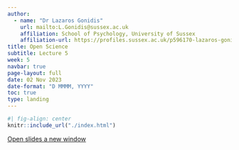 ```yaml
---
author:
  - name: "Dr Lazaros Gonidis"
    url: mailto:L.Gonidis@sussex.ac.uk
    affiliation: School of Psychology, University of Sussex
    affiliation-url: https://profiles.sussex.ac.uk/p596170-lazaros-gonidis
title: Open Science
subtitle: Lecture 5
week: 5
navbar: true
page-layout: full
date: 02 Nov 2023
date-format: "D MMMM, YYYY"
toc: true
type: landing
---
```


```r
#| fig-align: center
knitr::include_url("./index.html")
```
[Open slides a new window](./index.html)
